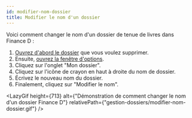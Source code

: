 ```yaml
---
id: modifier-nom-dossier
title: Modifier le nom d'un dossier
---
```



Voici comment changer le nom d'un dossier de tenue de livres dans Finance&nbsp;D&nbsp;:

1. [Ouvrez d'abord le dossier](/docs/bases/ouvrir-dossier) que vous voulez supprimer.
2. Ensuite, [ouvrez la fenêtre d'options](/docs/navigation/fenetre-options-preferences-parametres).
3. Cliquez sur l'onglet "Mon dossier".
4. Cliquez sur l'icône de crayon en haut à droite du nom de dossier.
5. Écrivez le nouveau nom du dossier.
6. Finalement, cliquez sur "Modifier le nom".

<LazyGif
  height={713}
  alt={"Démonstration de comment changer le nom d'un dossier Finance D"}
  relativePath={"gestion-dossiers/modifier-nom-dossier.gif"}
/>

<br/>
<br/>